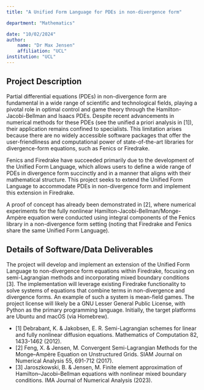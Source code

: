 ```yaml
---
title: "A Unified Form Language for PDEs in non-divergence form"

department: "Mathematics"

date: "10/02/2024"
author: 
    name: "Dr Max Jensen"
    affiliation: "UCL"
institution: "UCL"
---
```

## Project Description

Partial differential equations (PDEs) in non-divergence form are fundamental in a wide range of scientific and technological fields, playing a pivotal role in optimal control and game theory through the Hamilton-Jacobi-Bellman and Isaacs PDEs. Despite recent advancements in numerical methods for these PDEs (see the unified a priori analysis in [1]), their application remains confined to specialists. This limitation arises because there are no widely accessible software packages that offer the user-friendliness and computational power of state-of-the-art libraries for divergence-form equations, such as Fenics or Firedrake.

Fenics and Firedrake have succeeded primarily due to the development of the Unified Form Language, which allows users to define a wide range of PDEs in divergence form succinctly and in a manner that aligns with their mathematical structure. This project seeks to extend the Unified Form Language to accommodate PDEs in non-divergence form and implement this extension in Firedrake.

A proof of concept has already been demonstrated in [2], where numerical experiments for the fully nonlinear Hamilton-Jacobi-Bellman/Monge-Ampère equation were conducted using integral components of the Fenics library in a non-divergence form setting (noting that Firedrake and Fenics share the same Unified Form Language).
 
## Details of Software/Data Deliverables
 
The project will develop and implement an extension of the Unified Form Language to non-divergence form equations within Firedrake, focusing on semi-Lagrangian methods and incorporating mixed boundary conditions [3]. The implementation will leverage existing Firedrake functionality to solve systems of equations that combine terms in non-divergence and divergence forms. An example of such a system is mean-field games. The project license will likely be a GNU Lesser General Public License, with Python as the primary programming language. Initially, the target platforms are Ubuntu and macOS (via Homebrew).

- [1] Debrabant, K. & Jakobsen, E. R. Semi-Lagrangian schemes for linear and fully nonlinear diffusion equations. Mathematics of Computation 82, 1433-1462 (2012).
- [2] Feng, X. & Jensen, M. Convergent Semi-Lagrangian Methods for the Monge--Ampère Equation on Unstructured Grids. SIAM Journal on Numerical Analysis 55, 691-712 (2017).
- [3] Jaroszkowski, B. & Jensen, M. Finite element approximation of Hamilton–Jacobi–Bellman equations with nonlinear mixed boundary conditions. IMA Journal of Numerical Analysis (2023).